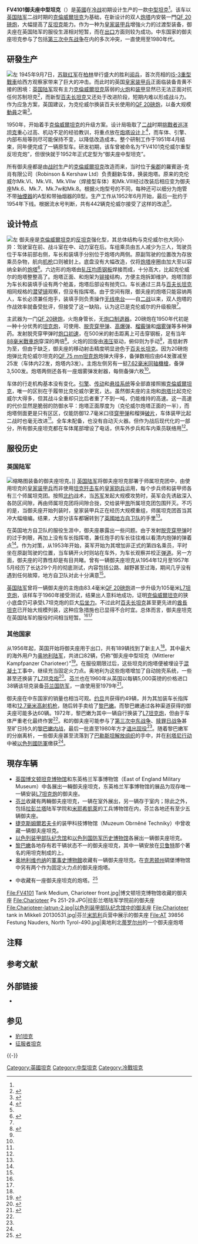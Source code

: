 {{noteTA
|G1=Military
}}
{{Infobox weapon
|is_vehicle=yes
|名稱= 御夫座坦克 [[File:Flag_of_the_United_Kingdom.svg|30px]]<br /><small>Tank, Medium Gun, Charioteer</small>
|圖片=[[File:Charioteer_Mk_VII_Model_B.jpg|300px]]
|照片說明=[[芬兰|芬兰]]{{le|帕罗拉坦克博物馆|Parola Tank Museum}}收藏的御夫座Mk.7B型
|類型=[[中型坦克|中型坦克]]
|代號=FV4101
|服役=1954年
|退役=1980年
|產地={{UK}}
|設計=
|生產=羅賓遜-克肖有限公司
|產量=442辆
|造價=
|用戶=[[英国陆军|英国陆军]]<br />[[芬兰陆军|芬兰陆军]]<br />{{le|约旦皇家陆军|Royal Jordanian Army}}<br />{{le|黎巴嫩军|Lebanese Armed Forces}}<br />[[巴勒斯坦解放组织|巴勒斯坦解放组织]]
|衍生自=[[克伦威尔坦克|克伦威尔坦克]]
|衍生=
|乘員=3人
|長度= {{convert|6.4|m|ft|abbr=on}}
|闊度= {{convert|3.1|m|ft|abbr=on}}
|高度= {{convert|2.5|m|ft|abbr=on}}
|重量= 28.5噸
|引擎= {{le|劳斯莱斯流星发动机|Rolls-Royce Meteor}}
|引擎馬力= {{convert|600|hp|kW}}
|馬力/重量= 
|懸掛= 改進型[[克里斯蒂悬挂|克里斯蒂悬挂]]
|平地時速= {{convert|32|mph|km/h|lk=in}}
|行動= {{convert|150|mi|km|abbr=off}}（公路）<br />{{convert|70|mi|km|abbr=off}}（越野）
|裝甲= {{convert|14-64|mm|in|abbr=off}}
|主要= [[QF_20磅炮|QF 20磅炮]]（备弹25发）
|次要= [[勃朗宁M1919中型机枪|7.62毫米同轴机枪]]（备弹3,500发）
}}

'''FV4101御夫座中型坦克'''（{{Lang-en|FV4101 Tank, Medium Gun, Charioteer}}）是[[英國|英國]]在[[冷战|冷战]]初期设计生产的一款[[中型坦克|中型坦克]]<ref name=":1" />{{Rp|22}}。该车以[[英国陆军|英国陆军]]二战时期的[[克倫威爾坦克|克倫威爾坦克]]为基础，在新设计的双人[[炮塔|炮塔]]内安裝一門[[QF_20磅炮|QF 20磅炮]]，大幅提高了[[反坦克戰|反坦克]]能力。作为一种为[[皇家装甲兵团|皇家装甲兵]]增強火力的过渡型装备，御夫座在英国陆军的服役生涯相对短暂，而在[[出口|出口]]方面则较为成功。中东国家的御夫座坦克参与了包括[[第三次中东战争|第三次中东战争]]在内的多次冲突，一直使用至1980年代。

==研發生产==
[[File:Charioteer_modification.png|左]]
1945年9月7日，[[苏联红军|苏联红军]]在[[柏林|柏林]]举行盛大的胜利[[阅兵|阅兵]]，首次亮相的[[IS-3重型戰車|IS-3重型戰車]]给西方观察家带来了巨大的冲击。而此时的英国[[皇家装甲兵团|皇家装甲兵]]正面临装备青黄不接的困境：[[英国陆军|英国陆军]]现有主力[[克倫威爾坦克|克倫威爾坦克]]孱弱的[[火炮|火炮]]和[[装甲|装甲]]显然已无法正面对抗任何苏制坦克<ref name=":2">{{Cite book|title=Cromwell Cruiser Tank 1942–50|last=Fletcher|first=David|publisher=Osprey Publishing; 1st edition|year=2006|isbn=978-1841768144|location=|pages=48}}</ref>{{Rp|38}}，而新型[[百夫长坦克|百夫长坦克]]又还处于改进阶段，短期内难以形成战斗力。作为应急方案，英国{{Le|装甲车辆设计局|Military Vehicles and Engineering Establishment}}建议，为克伦威尔换装百夫长使用的[[QF_20磅炮|QF 20磅炮]]，以备大规模[[動員|動員]]之需<ref name=":1">{{Citejournal|url=|title=Charioteer FV4101: 20-pounder development of the Cromwell|journal=Wheels & Tracks|issue=60|doi=|others=|year=1997|volume=|page=53|pmid=|author=|last=Fletcher|first=David|issn=02637081|publisher=Battle of Britain Prints International}}</ref>{{Rp|16}}。

1950年，{{Le|装甲车辆设计局|Military Vehicles and Engineering Establishment}}开始着手[[克倫威爾坦克|克倫威爾坦克]]的升级方案。设计局吸取了[[二战|二战]]时期[[Mk.VIII挑戰者巡航坦克|挑戰者巡洋坦克]]重心过高、机动不足的经验教训，将重点放在[[炮塔|炮塔设计]]上<ref>{{Cite book|title=AFV Profile No. 25 Cromwell and Comet|last=Bingham|first=James|publisher=Profile Publishing|year=1971|isbn=|location=|pages=44|asin=B0007BL7Y0}}</ref>{{Rp|27}}，而车体、引擎、内部布局等则尽可能保持不变，以降低改造成本。整个研制工作于1951年4月结束，同年便完成了一辆原型车。研发初期，该车曾被命名为“FV4101克伦威尔重型反坦克炮”，但很快就于1952年正式定型为“御夫座中型坦克”。

所有御夫座都是由[[二战|战时]]生产的[[克倫威爾坦克|克倫威爾坦克]]改造而来，当时位于[[柴郡|柴郡]]的羅賓遜-克肖有限公司（Robinson & Kershaw Ltd）负责翻新车体，换装炮塔。原来的克伦威尔Mk.VI、Mk.VII、Mk.VIIw（焊接型车体）和Mk.VIII经过改装后相应变为御夫座Mk.6、Mk.7、Mk.7w和Mk.8{{noteTag|从1948年起，英国将所有编号中的罗马数字改为阿拉伯数字。}}。根据火炮型号的不同，每种还可以细分为炮管不带[[排煙器|抽煙器]]的A型和带抽烟器的B型。生产工作从1952年6月开始，最后一批约于1954年下线。根据流水号判断，共有442辆克伦威尔接受了这样的改造<ref name=":1" />{{Rp|22}}。

== 设计特点 ==
[[File:Charioteer.png|左]]
御夫座是[[克倫威爾坦克|克倫威爾坦克]]的[[反坦克|反坦克]]强化型，其总体结构与克伦威尔也大同小异：驾驶室在前、战斗室在中、动力室在后。车组乘员由五人减少为三人，驾驶员位于车体前部右侧，车长和装填手分别位于炮塔内两侧。原副驾驶的位置改为存放乘员杂物，航向[[机枪|机枪]]口则被封上。底盘没有大幅改造，仅将[[炮塔|炮塔]]座圈由{{convert|57|in|m|abbr=off}}加大至{{convert|64|in|m|abbr=off}}以容纳全新的[[炮塔|炮塔]]<ref name=":0">{{Cite book|title=British Tanks 1946-1970|last=|first=|publisher=Royal Armoured Corps Tank Museum|year=1973|isbn=|location=|pages=|asin=B000SKSO64}}</ref>。六边形的炮塔由[[轧压均质装甲|轧压均质钢板]]焊接而成，十分高大，比起克伦威尔的炮塔整整高了{{convert|12|in|cm|abbr=off}}。炮塔正面、{{Le|炮盾|Gun mantlet}}和炮架为[[铆钉|铆接]]结构，方便主炮拆卸维护。炮塔顶部为车长和装填手设有两个舱盖，炮塔后部设有抛壳口。车长通过三具与[[百夫长坦克|百夫长坦克]]相同规格的[[潜望镜|潜望镜]]观察，但没有指挥塔。由于空间有限，御夫座的炮塔只能容纳两人，车长必须兼任炮手，装填手则负责操作[[无线电台|无线电台]]——自[[二战|二战]]以来，双人炮塔的作战效率就备受批评，但{{Le|装甲车辆设计局|Military Vehicles and Engineering Establishment}}接受了这一缺陷，认为这已是克伦威尔的升级极限<ref name=":1" />{{Rp|18-19}}。

主武器为一门{{convert|83.4|mm|in|abbr=off}}[[QF_20磅炮|QF 20磅炮]]，火炮身管长{{convert|5.75|m|in|abbr=off}}，无[[炮口制退器|炮口制退器]]。20磅炮在1950年代初是一种十分优秀的[[坦克炮|坦克炮]]，可使用{{Le|风帽被帽穿甲弹|APCBC}}、[[脱壳穿甲弹|脱壳穿甲弹]]、[[高爆弹|高爆弹]]、[[榴霰弹|榴霰弹]]和[[烟雾弹|烟雾弹]]等多种弹药。发射脱壳穿甲弹时[[炮口初速|炮口初速]]{{convert|1,465 |m/s|ft/s|abbr=off}}，在500米的射击距离上可击穿{{convert|307|mm|in|abbr=off}}钢板，足有当年[[KwK36_88毫米戰車炮|88毫米戰車炮]]穿深的两倍<ref>{{Cite book|title=Centurion Universal Tank 1943–2003|url=https://archive.org/details/centurionunivers00duns|last=Dunstan|first=Simon|publisher=Osprey Publishing; 1st edition|year=2003|isbn=978-1841763873|location=|pages=[https://archive.org/details/centurionunivers00duns/page/n48 48]}}</ref>{{Rp|10}}。火炮的回旋由[[液压|液压]]驱动，俯仰则为手动<ref name=":0" />，高低射界为{{Degree|-5}}至{{Degree|+10}}，但由于缺乏{{Le|火炮稳定仪|Gun stabilizer}}，御夫座的移动射击精度明显逊色于[[百夫长坦克|百夫长坦克]]。因为20磅炮炮弹比克伦威尔坦克的[[QF_75_mm坦克炮|QF 75 mm坦克炮]]炮弹大得多，备弹数相应由64发骤减至25发（车体内22发，炮塔内3发）。主炮左侧另有一挺[[白朗寧M1919中型機槍|7.62毫米同轴機槍]]，备弹3,500发。炮塔两侧还各有一座烟雾弹发射器，每侧备弹六枚<ref name=":1" />{{Rp|19}}。

车体的行走机构基本没有变化。[[引擎|引擎]]、[[传动装置|传动]]和[[悬挂系统|悬挂系统]]等全部直接照搬[[克倫威爾坦克|克倫威爾坦克]]，唯一的区别在于履带比克伦威尔更宽，达{{convert|15.5|in|cm|abbr=off}}。虽然御夫座的主炮和[[炮塔|炮塔]]比起克伦威尔大得多，但其战斗全重却只比后者重了不到一吨，仍能维持{{convert|32|mph|km/h|lk=in}}的高速。这一高速的代价显然是脆弱的防御水平：炮塔正面厚度为{{convert|1.5|in|mm|lk=in}}（克伦威尔炮塔正面的一半），而炮塔侧面更是只有区区{{convert|1|in|mm|lk=in}}，仅能防御12.7毫米口径[[穿甲弹|穿甲弹]]和榴弹[[破片|破片]]，车体装甲比起二战时也毫无改进<ref name=":0" />。全车未配备{{Le|三防系统|CBRN defense}}，也没有自动灭火器。但作为战后现代化的一部分，所有御夫座坦克都在车体尾部增设了电话，供车外步兵和车内乘员联络用<ref name=":1" />{{Rp|21}}。

==服役历史==

=== 英国陆军 ===
[[File:A27mmarkviii_charioteer.jpg|缩略图]]装备的御夫座坦克。]]
[[英国陆军|英国陆军]]将御夫座坦克部署于师属坦克团中，由使用坦克的[[皇家装甲兵团|皇家装甲兵]]而非使用[[坦克歼击车|坦克歼击车]]的[[英國皇家砲兵|皇家砲兵]]运用，每个步兵师和装甲师各有三个师属坦克团。按照[[北约|北约]]战术，当[[蘇聯陸軍|苏军]]发起大规模攻势时，英军会先诱敌深入各防区间隙，再由师属坦克团将间隙合拢，交给装甲[[旅|旅]]所属坦克团包围歼灭。不巧的是，当御夫座开始列装时，皇家装甲兵正在经历大规模重组，师属坦克团首当其冲大幅缩编。结果，大部分该车都辗转到了[[英國陸軍預備役部隊|英國地方自卫队]]的手里<ref name=":1" />{{Rp|22-23}}。

在英国地方自卫队的服役生涯中，御夫座暴露出一些问题。由于发射[[脱壳穿甲弹|脱壳穿甲弹]]时的{{Le|炮口焰|Muzzle flash}}过于刺眼，再加上没有车长指挥塔，兼任炮手的车长往往难以看清{{convert|1500|yd|m|abbr=off}}内炮弹的弹着点<ref name=":2" />{{Rp|38}}。作为对策，从1953年开始，英军开始为其增加非正式的第四名乘员，平时坐在原副驾驶的位置，当车辆开火时则站在车外，为车长观察并校正[[弹道学|弹道]]。另一方面，御夫座的可靠性却是有目共睹。曾有一辆御夫座坦克从1954年12月至1957年5月经历了长达29个月的彻底测试，内容包括公路、越野甚至{{Le|潜渡|Deep wading}}过海，期间几乎没有遇到任何故障，地方自卫队对此十分满意<ref name=":1" />{{Rp|22-23}}。

[[英国陆军|英国陆军]]曾将一辆御夫座的主炮由83.4毫米[[QF_20磅炮|QF 20磅炮]]进一步升级为105毫米[[L7線膛炮|L7坦克炮]]，该样车于1960年接受测试，结果出人意料地成功，证明[[克倫威爾坦克|克倫威爾坦克]]的狭小底盘仍可承受L7坦克炮的巨大[[后坐力|后坐力]]。不过此时[[百夫长坦克|百夫长坦克]]甚至更先进的[[酋長坦克|酋長坦克]]已开始大规模列装，这种应急措施也已显得不合时宜。总体而言，御夫座坦克在英国陆军的服役时间相当短暂。<ref name=":1" />{{Rp|24}}<ref name=":2" />{{Rp|39}}

=== 其他国家 ===
从1956年起，英国开始将御夫座用于出口，共有189辆找到了新主人<ref name=":2" />{{Rp|46}}。其中最大的海外用户为[[奥地利陆军元帅|奥地利陆军]]，共进口82辆，仍称“御夫座中型坦克（Mittlerer Kampfpanzer Charioteer）”<ref>{{Cite book|title=Die Panzerfahrzeuge des österreichischen Bundesheeres, 1918-1988|last=Urrisk|first=Rolf M.|publisher=Weishaupt|year=1989|isbn=9783900310516|location=|pages=191}}</ref>{{Rp|106-107}}。在服役期限过后，这些坦克的炮塔便被埋设于[[混凝土|混凝土]]工事中，继续充当固定火力点。奥地利为这些炮塔增加了自动抛壳系统，一些甚至还换装了[[L7線膛炮|L7坦克炮]]<ref>{{Cite book|title=Tank Turret Fortifications|last=Short|first=Neil|publisher=Crowood|year=2011|isbn=9781847973672|location=|pages=224}}</ref>。[[芬兰|芬兰]]也在1960年从英国以每辆5,000英镑的价格进口38辆该坦克装备[[芬兰国防军|芬兰国防军]]，一直使用至1979年<ref name=":3">{{Cite book|title=Commentationes Scientiarum Socialium|last=Jensen-Eriksen|first=Niklas|publisher=Finnish Society of Sciences and Letters|year=2006|isbn=|volume=67|location=|pages=}}</ref>{{Rp|219}}。

御夫座在中东国家的销量也相当可观。[[约旦|约旦]]共获得约49辆，并为其加装车长指挥塔和[[M2重机枪|12.7毫米高射机枪]]，随后转手卖给了[[黎巴嫩|黎巴嫩]]。而黎巴嫩通过各种渠道获得的御夫座可能多达60辆。1972年，黎巴嫩为其中一辆自行换装了[[L7線膛炮|L7坦克炮]]，但由于车体严重老化最终作罢<ref name=":2" />{{Rp|39}}。{{le|约旦皇家陆军|Royal Jordanian Army}}和{{le|黎巴嫩军|Lebanese Armed Forces}}的御夫座可能参与了[[第三次中东战争|第三次中东战争]]、[[赎罪日战争|赎罪日战争]]甚至旷日持久的[[黎巴嫩内战|黎巴嫩内战]]，最后一批直至1980年方才[[退役|退出现役]]<ref name=":1" />{{Rp|24}}。随着黎巴嫩军的分崩离析，一些御夫座甚至流落到了[[巴勒斯坦解放組織|巴勒斯坦解放组织]]的手中，并在[[1978年南黎巴嫩冲突|利塔尼行动]]中被[[以色列國防軍|以色列國防軍]]缴获<ref name=":4" />。

==現存车辆==
*[[英国|英国]][[博文顿坦克博物馆|博文顿坦克博物馆]]和东英格兰军事博物馆（East of England Military Museum）中各展出一輛御夫座坦克，东英格兰军事博物馆的展品为现存唯一一辆安装[[L7線膛炮|L7坦克炮]]的御夫座。
*[[芬兰|芬兰]]{{le|帕罗拉坦克博物馆|Parola Tank Museum}}收藏有两輛御夫座坦克，一辆在室外展出，另一辆存于室内；除此之外，包括[[拉彭兰塔|拉彭兰塔]]陆军学院和[[米耶希凱萊|米耶希凱萊]]的工兵博物馆在内，芬兰各地还有至少五辆御夫座。
*[[捷克共和国|捷克]][[斯姆爾若夫卡|斯姆爾若夫卡]]的装甲科技博物馆（Muzeum Obrněné Techniky）中曾收藏一辆御夫座坦克。
*[[以色列装甲部队纪念馆|以色列装甲部队纪念馆]]和[[以色列国防军历史博物馆|以色列国防军历史博物馆]]各展出一辆御夫座坦克。
*[[黎巴嫩|黎巴嫩]]各地存有若干辆状态不一的御夫座坦克，其中一辆安放在[[贝鲁特|贝鲁特]]那个著名的用坦克制成的{{le|祈愿和平纪念碑|Hope for Peace Monument}}上。
*[[奥地利|奥地利]][[维也纳|维也纳]]的[[軍事史博物館|軍事史博物館]]收藏有一辆御夫座坦克。在[[克恩顿州|克恩顿州]]碉堡博物馆中另有两个作为固定火力点的御夫座炮塔。
*{{le|澳大利亚装甲火炮博物馆|Australian Armour and Artillery Museum}}中收藏有一座御夫座坦克的炮塔。<ref name=":4">{{Cite web|url=http://www.massimocorner.com/afv/Surviving_Charioteers.pdf|title=Surviving Charioteer Tank Destroyers (FV 4101)|accessdate=2017-08-11|author=Rafał Białęcki|date=2017-01-17|publisher=|archive-date=2022-03-25|archive-url=https://web.archive.org/web/20220325203856/http://www.massimocorner.com/afv/Surviving_Charioteers.pdf}}</ref>
<gallery widths=210px>
File:FV4101 Tank Medium, Charioteer front.jpg|博文顿坦克博物馆收藏的御夫座
File:Charioteer Ps 251-29.JPG|拉彭兰塔陆军学院前的御夫座
File:Charioteer-latrun-2.jpg|以色列装甲部队纪念馆中的御夫座
File:Charioteer tank in Mikkeli 20130531.jpg|芬兰[[米凯利|米凯利]]兵营中展示的御夫座
File:AT 39856 Festung Nauders, North Tyrol-490.jpg|奥地利北[[蒂罗尔州|蒂罗尔州]]的一个御夫座炮塔
</gallery>

== 注释 ==
{{NoteFoot}}

== 参考文献 ==
{{Reflist}}

== 外部链接 ==
* {{Commons-inline|FV 4101 Charioteer}}

== 参见 ==
{{Portal|戰車|英国|冷战}}
* [[豹1型坦克|豹1坦克]]
* [[征服者坦克|征服者坦克]]

{{-}}
{{ModernUKAFVsNav |style = wide }}

{{DEFAULTSORT:Charioteer Tank Destroyer}}
[[Category:英國坦克|Category:英國坦克]]
[[Category:中型坦克|Category:中型坦克]]
[[Category:冷戰坦克|Category:冷戰坦克]]